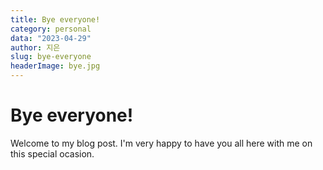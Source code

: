 ```yaml
---
title: Bye everyone!
category: personal
data: "2023-04-29"
author: 지은
slug: bye-everyone
headerImage: bye.jpg
---
```


# Bye everyone!

Welcome to my blog post. I'm very happy to have you all here with me on this special ocasion.

